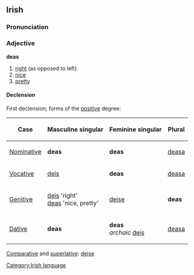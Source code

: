 ==Irish==
===Pronunciation===
{{IPA|[d&#690;as]}}
===Adjective===
'''deas'''
#[[right]] (as opposed to left)
#[[nice]]
#[[pretty]]

====Declension====
First declension; forms of the [[positive]] degree:
{|{{prettytable100}}
!Case
!Masculine singular
!Feminine singular
!Plural
|-
| [[Nominative]]
| '''deas'''
| '''deas'''
| [[deasa]]
|-
| [[Vocative]]
| [[deis]]
| '''deas'''
| [[deasa]]
|-
| [[Genitive]]
| [[deis]] 'right'<br>[[deas]] 'nice, pretty'
| [[deise]]
| '''deas'''
|-
| [[Dative]]
| '''deas'''
| '''deas'''<br>''archaic'' [[deis]]
| [[deasa]]
|}

[[Comparative]] and [[superlative]]: [[deise]]

[[Category:Irish language]]